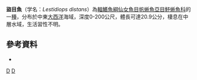{{Speciesbox 
| taxon = Lestidiops distans
| status = NE
| status_system = IUCN3.1
| authority = [[Ege|Ege]], 1953
| synonyms = * ''Lestidium distans'', Ege, 1953 
}}
'''盜目魚'''（学名：''Lestidiops distans''）為[[輻鰭魚綱|輻鰭魚綱]][[仙女魚目|仙女魚目]][[帆蜥魚亞目|帆蜥魚亞目]][[魣蜥魚科|魣蜥魚科]]的一[[種|種]]，分布於中東[[大西洋|大西洋]]海域，深度0-200公尺，體長可達20.9公分，棲息在中層水域，生活習性不明。

==參考資料==
*{{FishBase_species|genus=Lestidiops|species=distans|year=2016|month=7}}

{{Taxonbar|from=Q3444810}}

[[Category:盜目魚屬|D]]
[[Category:1953年描述的鱼类|D]]

{{animal-stub}}